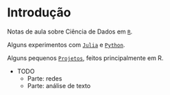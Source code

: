 
# Introdução {.unnumbered}

Notas de aula sobre Ciência de Dados em [`R`](r.qmd).

Alguns experimentos com [`Julia`](julia.qmd) e [`Python`](python.qmd).

Alguns pequenos [`Projetos`](projetos.qmd), feitos principalmente em R. 

- TODO
    - Parte: redes
    - Parte: análise de texto

